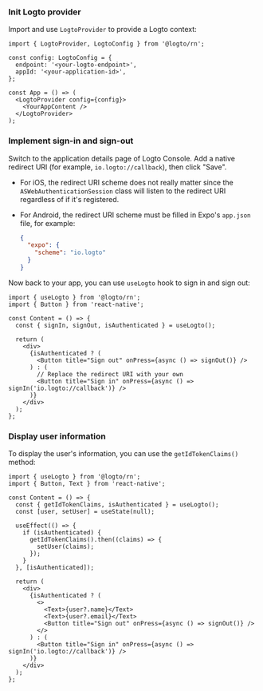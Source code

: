 
### Init Logto provider

Import and use `LogtoProvider` to provide a Logto context:

```tsx
import { LogtoProvider, LogtoConfig } from '@logto/rn';

const config: LogtoConfig = {
  endpoint: '<your-logto-endpoint>',
  appId: '<your-application-id>',
};

const App = () => (
  <LogtoProvider config={config}>
    <YourAppContent />
  </LogtoProvider>
);
```

### Implement sign-in and sign-out

<SignInFlowSummary />

Switch to the application details page of Logto Console. Add a native redirect URI (for example, `io.logto://callback`), then click "Save".

- For iOS, the redirect URI scheme does not really matter since the `ASWebAuthenticationSession` class will listen to the redirect URI regardless of if it's registered.
- For Android, the redirect URI scheme must be filled in Expo's `app.json` file, for example:

  ```json
  {
    "expo": {
      "scheme": "io.logto"
    }
  }
  ```

Now back to your app, you can use `useLogto` hook to sign in and sign out:

```tsx
import { useLogto } from '@logto/rn';
import { Button } from 'react-native';

const Content = () => {
  const { signIn, signOut, isAuthenticated } = useLogto();

  return (
    <div>
      {isAuthenticated ? (
        <Button title="Sign out" onPress={async () => signOut()} />
      ) : (
        // Replace the redirect URI with your own
        <Button title="Sign in" onPress={async () => signIn('io.logto://callback')} />
      )}
    </div>
  );
};
```

### Display user information

To display the user's information, you can use the `getIdTokenClaims()` method:

```tsx
import { useLogto } from '@logto/rn';
import { Button, Text } from 'react-native';

const Content = () => {
  const { getIdTokenClaims, isAuthenticated } = useLogto();
  const [user, setUser] = useState(null);

  useEffect(() => {
    if (isAuthenticated) {
      getIdTokenClaims().then((claims) => {
        setUser(claims);
      });
    }
  }, [isAuthenticated]);

  return (
    <div>
      {isAuthenticated ? (
        <>
          <Text>{user?.name}</Text>
          <Text>{user?.email}</Text>
          <Button title="Sign out" onPress={async () => signOut()} />
        </>
      ) : (
        <Button title="Sign in" onPress={async () => signIn('io.logto://callback')} />
      )}
    </div>
  );
};
```

<Checkpoint />
